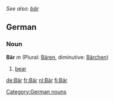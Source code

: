 ''See also: [[bär]]''
==German==
===Noun===
'''Bär''' ''m'' (Plural: [[Bären]], diminutive: [[Bärchen]])
#[[bear]]

[[Category:German nouns]]

[[de:Bär]]
[[fr:Bär]]
[[nl:Bär]]
[[fi:Bär]]